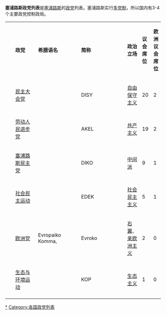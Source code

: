 {{update|time=2016-06-29T06:16:52+00:00}}
'''塞浦路斯政党列表'''是[[塞浦路斯|塞浦路斯]]的[[政党|政党]]列表。塞浦路斯实行[[多党制|多党制]]，所以国内有3-4个主要政党控制政局。
{| class="wikitable" border=0 cellpadding=1 cellspacing=1 width=70% style="border:1px solid black"
|- bgcolor=#CCCCFF
| width="1%" |
| width="20%" |'''政党'''
| width="34%" | '''希腊语名'''
| width="8%" | '''简称'''
| width="15%" | '''政治立场'''
| width="11%" | '''议会席位'''
| width="11%" | '''欧洲议会<br>席位'''
|- 
|bgcolor="#0066EE"| ||  [[民主大会党|民主大会党]] ||{{lang|el|Δημοκρατικός Συναγερμός}} || DISY<br>{{lang|el|ΔΗΣΥ}} || [[自由保守主义|自由保守主义]]  || 20 || 2
|- 
|bgcolor="#B31B1B"| ||[[劳动人民进步党|劳动人民进步党]]  ||{{lang|el|Ανορθωτικό Κόμμα Εργαζόμενου Λαού}} ||AKEL<br>{{lang|el|ΑΚΕΛ}}  ||[[共产主义|共产主义]]|| 19||2
|-
|bgcolor="#00FFAA"| || [[塞浦路斯民主党|塞浦路斯民主党]]  ||{{lang|el| Δημοκρατικό Κόμμα}}|| DIKO<br>{{lang|el|ΔΗKΟ}} || [[中间派|中间派]]|| 9 ||1
|- 
|bgcolor="#FF0000"| || [[社会民主运动|社会民主运动]] || {{lang|el|Κινήμα Σοσιαλδημοκρατών}} || EDEK<br>{{lang|el|ΕΔΕΚ}}|| [[社会民主主义|社会民主主义]]|| 5 ||1
|- 
|bgcolor="#FF7E00"| || [[欧洲党|欧洲党]] || Evropaiko Komma,{{lang|el| Ευρωπαϊκό Κόμμα}} || Evroko<br>{{lang|el|Ευρωκό}}|| [[右翼|右翼]]、[[亲欧洲主义|亲欧洲主义]]|| 2 ||0
|- 
|bgcolor="#7FFF00"| || [[生态与环境运动|生态与环境运动]] ||{{lang|el|Κίνημα Οικολόγων Περιβαλλοντιστών}}  || KOP<br>{{lang|el|KOΠ}}|| [[生态主义|生态主义]]|| 1 ||0
|-

|}
{{塞浦路斯政党}}
{{亞洲題目|政黨列表}}

[[Category:塞浦路斯政党|*]]
[[Category:各国政党列表|Category:各国政党列表]]